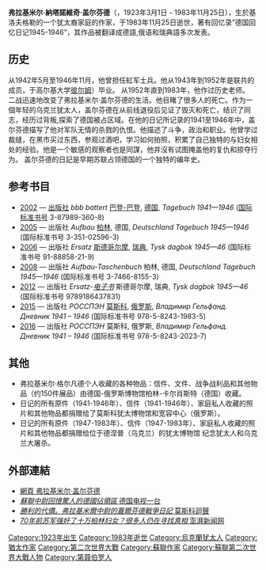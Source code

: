 {{roughtranslation|time=2016-01-25T03:44:31+00:00}}
{{Infobox writer
| name          = 弗拉基米尔·盖尔芬德
| image         = Gelfand1.JPG
| caption       = 
| birth_date    = 1923年3月1日
| birth_place   = [[蘇聯|蘇聯]][[烏克蘭|烏克蘭]][[新阿爾漢格利西克|新阿爾漢格利西克]]
| death_date    = {{death date and age|1983|11|25|1923|3|1}}
| death_place   = 蘇聯烏克蘭[[第聶伯羅|第聶伯羅]]
| residence     = 
| nationality   = {{苏联}}
| occupation    = [[作家|作家]]
| misc          = 
}}
'''弗拉基米尔·納塔諾維奇·盖尔芬德'''（{{Lang-uk|Влади́мир Ната́нович Ге́льфанд}}，1923年3月1日 - 1983年11月25日），生於基洛夫格勒的一个犹太裔家庭的作家，于1983年11月25日逝世，著有回忆录”德国回忆日记1945-1946”，其作品被翻译成德語,俄语和瑞典語多次发表。

==历史==

从1942年5月至1946年11月，他曾担任紅军士兵。他从1943年到1952年是联共的成员，于高尔基大学[[彼尔姆|彼尔姆]]）毕业。 从1952年直到1983年，他作过历史老师。 二战迅速地改变了弗拉基米尔·盖尔芬德的生活。他目睹了很多人的死亡。作为一個年轻的乌克兰犹太人，盖尔芬德在从前线退役后见证了毁灭和死亡，结识了同志，经历过背叛,探索了德国被占区域。在他的日记所记录的1941至1946年中，盖尔芬德描写了他对军队无情的杀戮的仇恨。他描述了斗争，政治和职业。他曾学过裁缝，在黑市买过东西，参观过酒吧，学习如何拍照，积累了自己独特的与妇女相处的经验。他是一个敏感的观察者也是同謀，他并沒有试图掩盖他的复仇和掠夺行为。 盖尔芬德的日記是早期苏联占领德国的一个独特的编年史。
 
== 参考书目 ==
* [[2002|2002]] — [[出版社|出版社]] ''bbb battert'' [[巴登-巴登|巴登-巴登]], [[德国|德国]], ''Tagebuch 1941—1946'' ([[国际标准书号|国际标准书号]] 3-87989-360-8)
* [[2005|2005]] — 出版社 ''Aufbau'' [[柏林|柏林]], 德国, ''Deutschland Tagebuch 1945—1946'' (国际标准书号 3-351-02596-3)
* [[2006|2006]] — 出版社 ''Ersatz'' [[斯德哥尔摩|斯德哥尔摩]], [[瑞典|瑞典]], ''Tysk dagbok 1945—46'' (国际标准书号 91-88858-21-9)
* [[2008|2008]] — 出版社 ''Aufbau-Taschenbuch'' 柏林, 德国, ''Deutschland Tagebuch 1945—1946'' (国际标准书号 3-7466-8155-3)
* [[2012|2012]] — 出版社 ''Ersatz-[[电子书|电子书]]'' 斯德哥尔摩, 瑞典, ''Tysk dagbok 1945—46'' (国际标准书号 9789186437831)
* [[2015|2015]] — 出版社 ''РОССПЭН'' [[莫斯科|莫斯科]], [[俄罗斯|俄罗斯]], ''Владимир Гельфанд. Дневник 1941 – 1946'' (国际标准书号 978-5-8243-1983-5)
* [[2016|2016]] — 出版社 ''РОССПЭН'' 莫斯科, 俄罗斯, ''Владимир Гельфанд. Дневник 1941 – 1946'' (国际标准书号 978-5-8243-2023-7)

== 其他 ==
* 弗拉基米尔·格尔凡德个人收藏的各种物品：信件、文件、战争战利品和其他物品（约150件展品）由德国-俄罗斯博物馆柏林-卡尔肖斯特（德国）收藏。
* 日记的所有原件（1941-1946年）、信件（1941-1946年）、家庭私人收藏的照片和其他物品都捐赠给了莫斯科犹太博物馆和宽容中心（俄罗斯）。
* 日记的所有原件（1947-1983年）、信件（1947-1983年）、家庭私人收藏的照片和其他物品都捐赠给位于德涅普（乌克兰）的犹太博物馆 纪念犹太人和乌克兰大屠杀。
  
== 外部連結 ==
* [http://gelfand.de 網頁 弗拉基米尔·盖尔芬德] {{Wayback|url=http://gelfand.de/ |date=20220307230130 }}
* [http://www.youtube.com/watch?v=_4k67QHrivc {{Wayback|url=http://www.youtube.com/watch?v=_4k67QHrivc |date=20151218105436 }} ''蘇聯中尉回憶驚人的德國佔領區'' [[德国电视一台|德国电视一台]]]
* [http://www.echo.msk.ru/programs/victory/1470332-echo/ {{Wayback|url=http://www.echo.msk.ru/programs/victory/1470332-echo/ |date=20150630130325 }} ''勝利的代價。弗拉基米爾中尉的蓋爾芬德戰爭日記'' [[莫斯科迴聲|莫斯科迴聲]]]
* [http://history.sohu.com/20150506/n412459463.shtml {{Wayback|url=http://history.sohu.com/20150506/n412459463.shtml |date=20181225101530 }} ''70年前苏军强奸了十万柏林妇女？很多人仍在寻找真相'' [[澎湃新闻网|澎湃新闻网]]]
 
{{Authority control}}
{{DEFAULTSORT:Gelfand, Vladimir}}
[[Category:1923年出生|Category:1923年出生]]
[[Category:1983年逝世|Category:1983年逝世]]
[[Category:烏克蘭犹太人|Category:烏克蘭犹太人]]
[[Category:猶太作家|Category:猶太作家]]
[[Category:第二次世界大戰|Category:第二次世界大戰]]
[[Category:蘇聯作家|Category:蘇聯作家]]
[[Category:蘇聯第二次世界大戰人物|Category:蘇聯第二次世界大戰人物]]
[[Category:第聂伯罗人|Category:第聂伯罗人]]